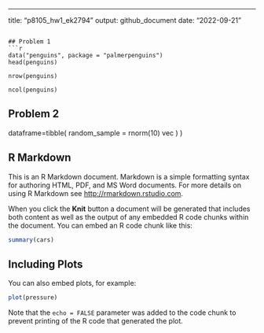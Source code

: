 ---
title: "p8105_hw1_ek2794"
output: github_document
date: "2022-09-21"


```

## Problem 1 
```r
data("penguins", package = "palmerpenguins")
head(penguins)

nrow(penguins)

ncol(penguins)
```


## Problem 2 
dataframe=tibble(
random_sample = rnorm(10)
vec
)
)

## R Markdown

This is an R Markdown document. Markdown is a simple formatting syntax for authoring HTML, PDF, and MS Word documents. For more details on using R Markdown see <http://rmarkdown.rstudio.com>.

When you click the **Knit** button a document will be generated that includes both content as well as the output of any embedded R code chunks within the document. You can embed an R code chunk like this:

```r
summary(cars)
```

## Including Plots

You can also embed plots, for example:

```r
plot(pressure)
```

Note that the `echo = FALSE` parameter was added to the code chunk to prevent printing of the R code that generated the plot.
